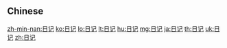{{also|日記}}
==Chinese==
{{zh-see|日記}}

[[zh-min-nan:日记]]
[[ko:日记]]
[[lo:日记]]
[[lt:日记]]
[[hu:日记]]
[[mg:日记]]
[[ja:日记]]
[[th:日记]]
[[uk:日记]]
[[zh:日记]]